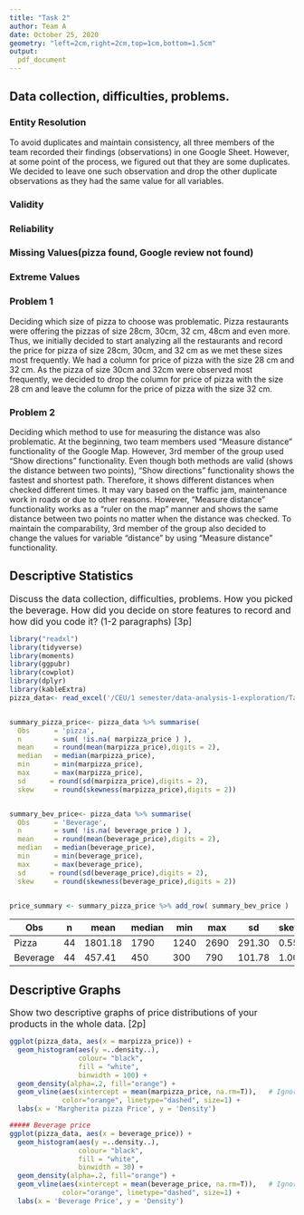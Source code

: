 ```yaml
---
title: "Task 2"
author: Team A
date: October 25, 2020
geometry: "left=2cm,right=2cm,top=1cm,bottom=1.5cm"
output: 
  pdf_document
---
```


## Data collection, difficulties, problems.


### Entity Resolution

To avoid duplicates and maintain consistency, all three members of the team recorded their findings (observations) in one Google Sheet. However, at some point of the process, we figured out that they are some duplicates. We decided to leave one such observation and drop the other duplicate observations as they had the same value for all variables.

### Validity

### Reliability

### Missing Values(pizza found, Google review not found)

### Extreme Values

### Problem 1

Deciding which size of pizza to choose was problematic. Pizza restaurants were offering the pizzas of size 28cm, 30cm, 32 cm, 48cm and even more. Thus, we initially decided to start analyzing all the restaurants and record the price for pizza of size 28cm, 30cm, and 32 cm as we met these sizes most frequently. We had a column for price of pizza with the size 28 cm and 32 cm. As the pizza of size 30cm and 32cm were observed most frequently, we decided to drop the column for price of pizza with the size 28 cm and leave the column for the price of pizza with the size 32 cm.

### Problem 2

Deciding which method to use for measuring the distance was also problematic. At the beginning, two team members used "Measure distance" functionality of the Google Map. However, 3rd member of the group used "Show directions" functionality. Even though both methods are valid (shows the distance between two points), "Show directions" functionality shows the fastest and shortest path. Therefore, it shows different distances when checked different times. It may vary based on the traffic jam, maintenance work in roads or due to other reasons. However, "Measure distance" functionality works as a "ruler on the map" manner and shows the same distance between two points no matter when the distance was checked. To maintain the comparability, 3rd member of the group also decided to change the values for variable "distance" by using "Measure distance" functionality.

## Descriptive Statistics
<font size="3"> Discuss the data collection, difficulties, problems. How you picked the beverage.
How did you decide on store features to record and how did you code it? (1-2
paragraphs) [3p]
</font> 

```r
library("readxl")
library(tidyverse)
library(moments)
library(ggpubr)
library(cowplot)
library(dplyr)
library(kableExtra)
pizza_data<- read_excel('/CEU/1 semester/data-analysis-1-exploration/Task2/Team-A-Pizza-Data.xlsx')


summary_pizza_price<- pizza_data %>% summarise(
  Obs      = 'pizza',
  n        = sum( !is.na( marpizza_price ) ),
  mean     = round(mean(marpizza_price),digits = 2),
  median   = median(marpizza_price),
  min      = min(marpizza_price),
  max      = max(marpizza_price),
  sd      = round(sd(marpizza_price),digits = 2),
  skew     = round(skewness(marpizza_price),digits = 2))


summary_bev_price<- pizza_data %>% summarise(
  Obs      = 'Beverage',
  n        = sum( !is.na( beverage_price ) ),
  mean     = round(mean(beverage_price),digits = 2),
  median   = median(beverage_price),
  min      = min(beverage_price),
  max      = max(beverage_price),
  sd      = round(sd(beverage_price),digits = 2),
  skew     = round(skewness(beverage_price),digits = 2))


price_summary <- summary_pizza_price %>% add_row( summary_bev_price ) 

```

Obs | n | mean | median | min | max | sd | skew 
----- | ---- | ---- | ---- | ---- | ---- | ---- | -----
Pizza | 44 | 1801.18 | 1790 | 1240 | 2690 | 291.30 | 0.55
Beverage | 44 | 457.41 | 450 | 300 | 790 | 101.78 | 1.00

## Descriptive Graphs
<font size="3"> Show two descriptive graphs of price distributions of your products in the whole
data. [2p]</font> 

```r
ggplot(pizza_data, aes(x = marpizza_price)) + 
  geom_histogram(aes(y =..density..), 
                 colour= "black", 
                 fill = "white",
                 binwidth = 100) +
  geom_density(alpha=.2, fill="orange") +
  geom_vline(aes(xintercept = mean(marpizza_price, na.rm=T)),   # Ignore NA values for mean
             color="orange", linetype="dashed", size=1) +
  labs(x = 'Margherita pizza Price', y = 'Density')

##### Beverage price
ggplot(pizza_data, aes(x = beverage_price)) + 
  geom_histogram(aes(y =..density..), 
                 colour= "black", 
                 fill = "white",
                 binwidth = 30) +
  geom_density(alpha=.2, fill="orange") +
  geom_vline(aes(xintercept = mean(beverage_price, na.rm=T)),   # Ignore NA values for mean
             color="orange", linetype="dashed", size=1) +
  labs(x = 'Beverage Price', y = 'Density')
```


